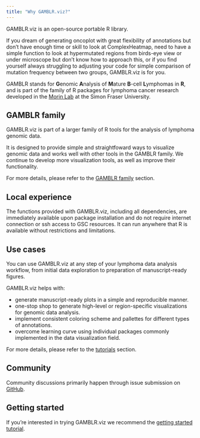 ```yaml
---
title: "Why GAMBLR.viz?"
---
```


GAMBLR.viz is an open-source portable R library.


If you dream of generating oncoplot with great flexibility of annotations but
don't have enough time or skill to look at ComplexHeatmap, need to have a simple
function to look at hypermutated regions from birds-eye view or under microscope
but don't know how to approach this, or if you find yourself always struggling
to adjusting your code for simple comparison of mutation frequency between two
groups, GAMBLR.viz is for you.

GAMBLR stands for **G**enomic **A**nalysis of **M**ature **B**-cell **L**ymphomas
in **R**, and is part of the family of R packages for lymphoma cancer research
developed in the [Morin Lab](https://morinlab.github.io/) at the Simon Fraser
University.


## GAMBLR family

GAMBLR.viz is part of a larger family of R tools for the analysis of lymphoma
genomic data.

It is designed to provide simple and straightfoward ways to visualize genomic
data and works well with other tools in the GAMBLR family. We continue to
develop more visualization tools, as well as improve their functionality.

For more details, please refer to the [GAMBLR family](./concepts/GAMBLR_family.html)
section.

## Local experience

The functions provided with GAMBLR.viz, including all dependencies, are
immediately available upon package installation and do not require internet
connection or ssh access to GSC resources. It can run anywhere that R is
available without restrictions and limitations.

## Use cases

You can use GAMBLR.viz at any step of your lymphoma data analysis workflow, from
initial data exploration to preparation of manuscript-ready figures.

GAMBLR.viz helps with:

* generate manuscript-ready plots in a simple and reproducible manner.
* one-stop shop to generate high-level or region-specific visualizations for
genomic data analysis.
* implement consistent coloring scheme and pallettes for different types of
annotations.
* overcome learning curve using individual packages commonly implemented in the
data visualization field.

For more details, please refer to the [tutorials](./tutorials/getting_started.html)
section.

## Community

Community discussions primarily happen through issue submission on [GitHub](https://github.com/morinlab/GAMBLR.viz/issues).

## Getting started

If you're interested in trying GAMBLR.viz we recommend the [getting started tutorial](./tutorials/getting_started.html).
